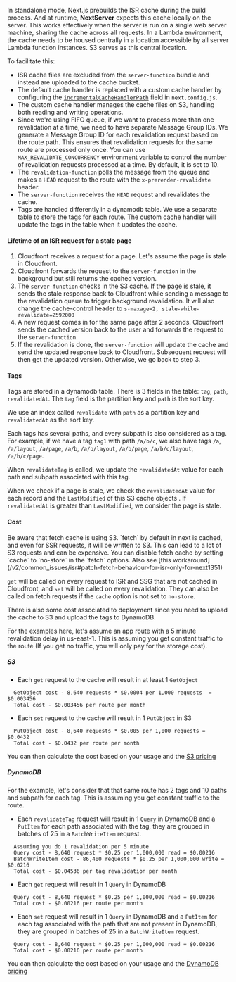
In standalone mode, Next.js prebuilds the ISR cache during the build process. And at runtime, **NextServer** expects this cache locally on the server. This works effectively when the server is run on a single web server machine, sharing the cache across all requests. In a Lambda environment, the cache needs to be housed centrally in a location accessible by all server Lambda function instances. S3 serves as this central location.

To facilitate this:

- ISR cache files are excluded from the `server-function` bundle and instead are uploaded to the cache bucket.
- The default cache handler is replaced with a custom cache handler by configuring the [`incrementalCacheHandlerPath`](https://nextjs.org/docs/app/api-reference/next-config-js/incrementalCacheHandlerPath) field in `next.config.js`.
- The custom cache handler manages the cache files on S3, handling both reading and writing operations.
- Since we're using FIFO queue, if we want to process more than one revalidation at a time, we need to have separate Message Group IDs. We generate a Message Group ID for each revalidation request based on the route path. This ensures that revalidation requests for the same route are processed only once. You can use `MAX_REVALIDATE_CONCURRENCY` environment variable to control the number of revalidation requests processed at a time. By default, it is set to 10.
- The `revalidation-function` polls the message from the queue and makes a `HEAD` request to the route with the `x-prerender-revalidate` header.
- The `server-function` receives the `HEAD` request and revalidates the cache.
- Tags are handled differently in a dynamodb table. We use a separate table to store the tags for each route. The custom cache handler will update the tags in the table when it updates the cache.

#### Lifetime of an ISR request for a stale page

1. Cloudfront receives a request for a page. Let's assume the page is stale in Cloudfront.
2. Cloudfront forwards the request to the `server-function` in the background but still returns the cached version.
3. The `server-function` checks in the S3 cache. If the page is stale, it sends the stale response back to Cloudfront while sending a message to the revalidation queue to trigger background revalidation. It will also change the cache-control header to `s-maxage=2, stale-while-revalidate=2592000`
4. A new request comes in for the same page after 2 seconds. Cloudfront sends the cached version back to the user and forwards the request to the `server-function`.
5. If the revalidation is done, the `server-function` will update the cache and send the updated response back to Cloudfront. Subsequent request will then get the updated version. Otherwise, we go back to step 3.

#### Tags 

Tags are stored in a dynamodb table. 
There is 3 fields in the table: `tag`, `path`, `revalidatedAt`. The `tag` field is the partition key and `path` is the sort key.

We use an index called `revalidate` with `path` as a partition key and `revalidatedAt` as the sort key.

Each tags has several paths, and every subpath is also considered as a tag. For example, if we have a tag `tag1` with path `/a/b/c`, we also have tags `/a`, `/a/layout`, `/a/page`, `/a/b`, `/a/b/layout`, `/a/b/page`, `/a/b/c/layout`, `/a/b/c/page`.

When `revalidateTag` is called, we update the `revalidatedAt` value for each path and subpath associated with this tag.

When we check if a page is stale, we check the `revalidatedAt` value for each record and the `LastModified` of this S3 cache objects . If `revalidatedAt` is greater than `LastModified`, we consider the page is stale.

#### Cost

<Callout type="warning" emoji="⚠️">
  Be aware that fetch cache is using S3. `fetch` by default in next is cached, and even for SSR requests, it will be written to S3. This can lead to a lot of S3 requests and can be expensive. You can disable fetch cache by setting `cache` to `no-store` in the `fetch` options. Also see [this workaround](/v2/common_issues/isr#patch-fetch-behaviour-for-isr-only-for-next1351)
</Callout>

`get` will be called on every request to ISR and SSG that are not cached in Cloudfront, and `set` will be called on every revalidation.
They can also be called on fetch requests if the `cache` option is not set to `no-store`.

There is also some cost associated to deployment since you need to upload the cache to S3 and upload the tags to DynamoDB.

For the examples here, let's assume an app route with a 5 minute revalidation delay in us-east-1. This is assuming you get constant traffic to the route (If you get no traffic, you will only pay for the storage cost).

##### S3
- Each `get` request to the cache will result in at least 1 `GetObject`

```
  GetObject cost - 8,640 requests * $0.0004 per 1,000 requests  = $0.003456
  Total cost - $0.003456 per route per month
```

- Each `set` request to the cache will result in 1 `PutObject` in S3

```
  PutObject cost - 8,640 requests * $0.005 per 1,000 requests = $0.0432
  Total cost - $0.0432 per route per month
```

You can then calculate the cost based on your usage and the [S3 pricing](https://aws.amazon.com/s3/pricing/)

##### DynamoDB

For the example, let's consider that that same route has 2 tags and 10 paths and subpath for each tag. This is assuming you get constant traffic to the route.

- Each `revalidateTag` request will result in 1 `Query` in DynamoDB and a `PutItem` for each path associated with the tag, they are grouped in batches of 25 in a `BatchWriteItem` request.
```
  Assuming you do 1 revalidation per 5 minute
  Query cost - 8,640 request * $0.25 per 1,000,000 read = $0.00216
  BatchWriteItem cost - 86,400 requests * $0.25 per 1,000,000 write = $0.0216
  Total cost - $0.04536 per tag revalidation per month
```
- Each `get` request will result in 1 `Query` in DynamoDB
```
  Query cost - 8,640 request * $0.25 per 1,000,000 read = $0.00216
  Total cost - $0.00216 per route per month
```
- Each `set` request will result in 1 `Query` in DynamoDB and a `PutItem` for each tag associated with the path that are not present in DynamoDB, they are grouped in batches of 25 in a `BatchWriteItem` request.
```
  Query cost - 8,640 request * $0.25 per 1,000,000 read = $0.00216
  Total cost - $0.00216 per route per month
```

You can then calculate the cost based on your usage and the [DynamoDB pricing](https://aws.amazon.com/dynamodb/pricing/)

